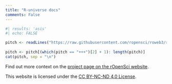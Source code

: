 ```yaml
---
title: "R-universe docs"
comments: False
---
```


```r
#| results: 'asis'
#| echo: FALSE

pitch <- readLines("https://raw.githubusercontent.com/ropensci/roweb3/refs/heads/main/content/r-universe/_index.md")
  
pitch <- pitch[(which(pitch == "+++")[2] + 1): length(pitch)]
cat(pitch, sep = "\n")

```

Find out more context on the [project page on the rOpenSci website](https://ropensci.org/r-universe). 

This website is licensed under the [CC BY-NC-ND 4.0 License](https://creativecommons.org/licenses/by-nc-nd/4.0/).
